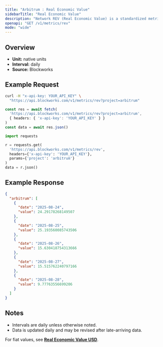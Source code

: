 ```yaml
---
title: "Arbitrum : Real Economic Value"
sidebarTitle: "Real Economic Value"
description: "Network REV (Real Economic Value) is a standardized metric that tracks blockchain value accrual generated by user activity. REV consists of both in-protocol transaction fees and out-of-protocol tips that users pay for transaction execution, so it measures the monetary demand to transact onchain."
openapi: "GET /v1/metrics/rev"
mode: "wide"
---
```


## Overview

- **Unit:** native units
- **Interval:** daily
- **Source:** Blockworks

## Example Request

<CodeGroup>

```bash cURL
curl -H "x-api-key: YOUR_API_KEY" \
  "https://api.blockworks.com/v1/metrics/rev?project=arbitrum"
```

```typescript TypeScript
const res = await fetch(
  'https://api.blockworks.com/v1/metrics/rev?project=arbitrum',
  { headers: { 'x-api-key': 'YOUR_API_KEY' } }
)
const data = await res.json()
```

```python Python
import requests

r = requests.get(
  'https://api.blockworks.com/v1/metrics/rev',
  headers={'x-api-key': 'YOUR_API_KEY'},
  params={'project': 'arbitrum'}
)
data = r.json()
```

</CodeGroup>

## Example Response

```json
{
  "arbitrum": [
    {
      "date": "2025-08-24",
      "value": 24.29178268149507
    },
    {
      "date": "2025-08-25",
      "value": 25.193560085743506
    },
    {
      "date": "2025-08-26",
      "value": 15.630418754313666
    },
    {
      "date": "2025-08-27",
      "value": 15.515762240797166
    },
    {
      "date": "2025-08-28",
      "value": 9.77763556699206
    }
  ]
}
```

## Notes
- Intervals are daily unless otherwise noted.
- Data is updated daily and may be revised after late-arriving data.


<Note>For fiat values, see **[Real Economic Value USD](./rev-usd)**.</Note>
